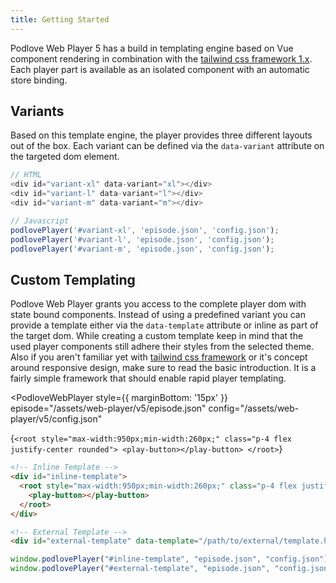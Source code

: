```yaml
---
title: Getting Started
---
```



Podlove Web Player 5 has a build in templating engine based on Vue component rendering in combination with the [tailwind css framework 1.x](https://tailwindcss.com/). Each player part is available as an isolated component with an automatic store binding.

## Variants

Based on this template engine, the player provides three different layouts out of the box. Each variant can be defined via the `data-variant` attribute on the targeted dom element.


<Variants />

```javascript
// HTML
<div id="variant-xl" data-variant="xl"></div>
<div id="variant-l" data-variant="l"></div>
<div id="variant-m" data-variant="m"></div>

// Javascript
podlovePlayer('#variant-xl', 'episode.json', 'config.json');
podlovePlayer('#variant-l', 'episode.json', 'config.json');
podlovePlayer('#variant-m', 'episode.json', 'config.json');
```

## Custom Templating

Podlove Web Player grants you access to the complete player dom with state bound components. Instead of using a predefined variant you can provide a template either via the `data-template` attribute or inline as part of the target dom. While creating a custom template keep in mind that the used player components still adhere their styles from the selected theme. Also if you aren't familiar yet with [tailwind css framework](https://tailwindcss.com/) or it's concept around responsive design, make sure to read the basic introduction. It is a fairly simple framework that should enable rapid player templating.

<PodloveWebPlayer style={{ marginBottom: '15px' }}
  episode="/assets/web-player/v5/episode.json"
  config="/assets/web-player/v5/config.json"
>
  {`
  <root style="max-width:950px;min-width:260px;" class="p-4 flex justify-center rounded">
    <play-button></play-button>
  </root>
  `}
</PodloveWebPlayer>

```html
<!-- Inline Template -->
<div id="inline-template">
  <root style="max-width:950px;min-width:260px;" class="p-4 flex justify-center rounded">
    <play-button></play-button>
  </root>
</div>

<!-- External Template -->
<div id="external-template" data-template="/path/to/external/template.html"></div>
```

```javascript
window.podlovePlayer("#inline-template", "episode.json", "config.json");
window.podlovePlayer("#external-template", "episode.json", "config.json");
```
